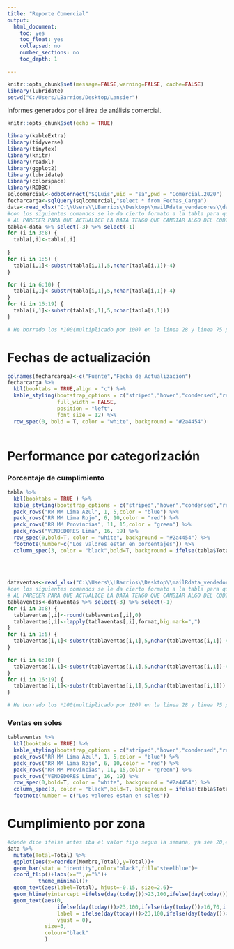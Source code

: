 ```yaml
---
title: "Reporte Comercial"
output:
  html_document:
    toc: yes
    toc_float: yes
    collapsed: no
    number_sections: no
    toc_depth: 1

---
```


```r
knitr::opts_chunk$set(message=FALSE,warning=FALSE, cache=FALSE)
library(lubridate)
setwd("C:/Users/LBarrios/Desktop/Lansier")
```
Informes generados por el área de análisis comercial.


```r
knitr::opts_chunk$set(echo = TRUE)

library(kableExtra)
library(tidyverse)
library(tinytex)
library(knitr)
library(readxl)
library(ggplot2)
library(lubridate)
library(colorspace)
library(RODBC)
sqlcomercial<-odbcConnect("SQLuis",uid = "sa",pwd = "Comercial.2020")
fecharcarga<-sqlQuery(sqlcomercial,"select * from Fechas_Carga")
data<-read_xlsx("C:\\Users\\LBarrios\\Desktop\\mailRdata_vendedores\\datapresentacion.xlsx") #borre todo el path que decia C/USERS,etc y lo deje solo en el nombre de el archivo, asi ya no importa donde lo corra siempre y cuando este en el wd
#con los siguientes comandos se le da cierto formato a la tabla para que sea mas facil de presentar la data en una tabla
# AL PARECER PARA QUE ACTUALICE LA DATA TENGO QUE CAMBIAR ALGO DEL CODIGO SINO NO CORRE
tabla<-data %>% select(-3) %>% select(-1)
for (i in 3:8) {
  tabla[,i]<-tabla[,i]
  
}
for (i in 1:5) {
  tabla[i,1]<-substr(tabla[i,1],5,nchar(tabla[i,1])-4)
}

for (i in 6:10) {
  tabla[i,1]<-substr(tabla[i,1],5,nchar(tabla[i,1])-4)
}
for (i in 16:19) {
  tabla[i,1]<-substr(tabla[i,1],5,nchar(tabla[i,1]))
}

# He borrado los *100(multiplicado por 100) en la linea 28 y linea 75 porque ahora mis valores no estan en decimales sino enteros, revisar eso


```
# Fechas de actualización
```r
colnames(fecharcarga)<-c("Fuente","Fecha de Actualización")
fecharcarga %>%
  kbl(booktabs = TRUE,align = "c") %>% 
  kable_styling(bootstrap_options = c("striped","hover","condensed","responsive","bordered"),
                full_width = FALSE,
                position = "left",
                font_size = 12) %>% 
  row_spec(0, bold = T, color = "white", background = "#2a4454")
 
```
# Performance por categorización
### Porcentaje de cumplimiento
```r

tabla %>%
  kbl(booktabs = TRUE ) %>%
  kable_styling(bootstrap_options = c("striped","hover","condensed","responsive")) %>% 
  pack_rows("RR MM Lima Azul", 1, 5,color = "blue") %>%
  pack_rows("RR MM Lima Rojo", 6, 10,color = "red") %>%
  pack_rows("RR MM Provincias", 11, 15,color = "green") %>%
  pack_rows("VENDEDORES Lima", 16, 19) %>%
  row_spec(0,bold=T, color = "white", background = "#2a4454") %>% 
  footnote(number=c("Los valores estan en porcentajes")) %>% 
  column_spec(3, color = "black",bold=T, background = ifelse(tabla$Total > 100, "green", ifelse(tabla$Total<80,"red","yellow")))
   
        
 

```



```r
dataventas<-read_xlsx("C:\\Users\\LBarrios\\Desktop\\mailRdata_vendedores\\datapresentacionventas.xlsx") #borre todo el path que decia C/USERS,etc y lo deje solo en el nombre de el archivo, asi ya no importa donde lo corra siempre y cuando este en el wd
#con los siguientes comandos se le da cierto formato a la tabla para que sea mas facil de presentar la data en una tabla
# AL PARECER PARA QUE ACTUALICE LA DATA TENGO QUE CAMBIAR ALGO DEL CODIGO SINO NO CORRE
tablaventas<-dataventas %>% select(-3) %>% select(-1)
for (i in 3:8) {
  tablaventas[,i]<-round(tablaventas[,i],0)
  tablaventas[,i]<-lapply(tablaventas[,i],format,big.mark=",")
}
for (i in 1:5) {
  tablaventas[i,1]<-substr(tablaventas[i,1],5,nchar(tablaventas[i,1])-4)
}

for (i in 6:10) {
  tablaventas[i,1]<-substr(tablaventas[i,1],5,nchar(tablaventas[i,1])-4)
}
for (i in 16:19) {
  tablaventas[i,1]<-substr(tablaventas[i,1],5,nchar(tablaventas[i,1]))
}

# He borrado los *100(multiplicado por 100) en la linea 28 y linea 75 porque ahora mis valores no estan en decimales sino enteros, revisar eso
```

### Ventas en soles

```r

tablaventas %>%
  kbl(booktabs = TRUE) %>%
  kable_styling(bootstrap_options = c("striped","hover","condensed","responsive")) %>% 
  pack_rows("RR MM Lima Azul", 1, 5,color = "blue") %>%
  pack_rows("RR MM Lima Rojo", 6, 10,color = "red") %>%
  pack_rows("RR MM Provincias", 11, 15,color = "green") %>%
  pack_rows("VENDEDORES Lima", 16, 19) %>%
  row_spec(0,bold=T, color = "white", background = "#2a4454") %>%
  column_spec(3, color = "black",bold=T, background = ifelse(tabla$Total > 100, "green", ifelse(tabla$Total<80,"red","yellow"))) %>% 
  footnote(number = c("Los valores estan en soles"))
```


# Cumplimiento por zona
```r
#donde dice ifelse antes iba el valor fijo segun la semana, ya sea 20,40,70 o 100, ahora ya esta automatico en funcion a la fecha que se corre.
data %>%
  mutate(Total=Total) %>% 
  ggplot(aes(x=reorder(Nombre,Total),y=Total))+
  geom_bar(stat = "identity",color="black",fill="steelblue")+
  coord_flip()+labs(x="",y="%")+
          theme_minimal()+
  geom_text(aes(label=Total), hjust=-0.15, size=2.6)+
  geom_hline(yintercept =ifelse(day(today())>23,100,ifelse(day(today())>16,70,ifelse(day(today())>9,40,ifelse(day(today())>3,20,100)))) ,linetype="dotted",color="black")+
  geom_text(aes(0,
                ifelse(day(today())>23,100,ifelse(day(today())>16,70,ifelse(day(today())>9,40,ifelse(day(today())>3,20,100)))),
                label = ifelse(day(today())>23,100,ifelse(day(today())>16,70,ifelse(day(today())>9,40,ifelse(day(today())>3,20,100)))),
                vjust = 0),
            size=3,
            colour="black"
            )
```

